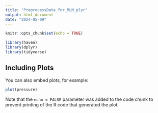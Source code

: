 ```yaml
---
title: "PreprocessData_for_MLM_plyr"
output: html_document
date: "2024-05-09"
---
```


```r
knitr::opts_chunk$set(echo = TRUE)

library(haven)
library(dplyr)
library(tidyverse) 
```








## Including Plots

You can also embed plots, for example:

```r
plot(pressure)
```

Note that the `echo = FALSE` parameter was added to the code chunk to prevent printing of the R code that generated the plot.

